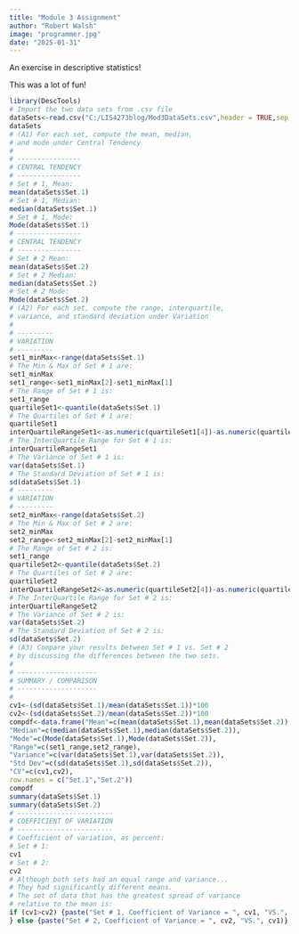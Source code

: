 ```yaml
---
title: "Module 3 Assignment"
author: "Robert Walsh"
image: "programmer.jpg"
date: "2025-01-31"
---
```


An exercise in descriptive statistics!

This was a lot of fun!

```r
library(DescTools)
# Import the two data sets from .csv file
dataSets<-read.csv("C:/LIS4273blog/Mod3DataSets.csv",header = TRUE,sep = ",")
dataSets
# (A1) For each set, compute the mean, median, 
# and mode under Central Tendency
#
# ----------------
# CENTRAL TENDENCY
# ----------------
# Set # 1, Mean:
mean(dataSets$Set.1)
# Set # 1, Median:
median(dataSets$Set.1)
# Set # 1, Mode:
Mode(dataSets$Set.1)
# ----------------
# CENTRAL TENDENCY
# ----------------
# Set # 2 Mean:
mean(dataSets$Set.2)
# Set # 2 Median:
median(dataSets$Set.2)
# Set # 2 Mode:
Mode(dataSets$Set.2)
# (A2) For each set, compute the range, interquartile, 
# variance, and standard deviation under Variation
#
# ---------
# VARIATION
# ---------
set1_minMax<-range(dataSets$Set.1)
# The Min & Max of Set # 1 are:
set1_minMax
set1_range<-set1_minMax[2]-set1_minMax[1]
# The Range of Set # 1 is:
set1_range
quartileSet1<-quantile(dataSets$Set.1)
# The Quartiles of Set # 1 are:
quartileSet1
interQuartileRangeSet1<-as.numeric(quartileSet1[4])-as.numeric(quartileSet1[2])
# The InterQuartile Range for Set # 1 is:
interQuartileRangeSet1
# The Variance of Set # 1 is:
var(dataSets$Set.1)
# The Standard Deviation of Set # 1 is:
sd(dataSets$Set.1)
# ---------
# VARIATION
# ---------
set2_minMax<-range(dataSets$Set.2)
# The Min & Max of Set # 2 are:
set2_minMax
set2_range<-set2_minMax[2]-set2_minMax[1]
# The Range of Set # 2 is:
set1_range
quartileSet2<-quantile(dataSets$Set.2)
# The Quartiles of Set # 2 are:
quartileSet2
interQuartileRangeSet2<-as.numeric(quartileSet2[4])-as.numeric(quartileSet2[2])
# The InterQuartile Range for Set # 2 is:
interQuartileRangeSet2
# The Variance of Set # 2 is:
var(dataSets$Set.2)
# The Standard Deviation of Set # 2 is:
sd(dataSets$Set.2)
# (A3) Compare your results between Set # 1 vs. Set # 2
# by discussing the differences between the two sets.
#
# --------------------
# SUMMARY / COMPARISON
# --------------------
#
cv1<-(sd(dataSets$Set.1)/mean(dataSets$Set.1))*100
cv2<-(sd(dataSets$Set.2)/mean(dataSets$Set.2))*100
compdf<-data.frame("Mean"=c(mean(dataSets$Set.1),mean(dataSets$Set.2)),
"Median"=c(median(dataSets$Set.1),median(dataSets$Set.2)),
"Mode"=c(Mode(dataSets$Set.1),Mode(dataSets$Set.2)),
"Range"=c(set1_range,set2_range),
"Variance"=c(var(dataSets$Set.1),var(dataSets$Set.2)),
"Std Dev"=c(sd(dataSets$Set.1),sd(dataSets$Set.2)),
"CV"=c(cv1,cv2),
row.names = c("Set.1","Set.2"))
compdf
summary(dataSets$Set.1)
summary(dataSets$Set.2)
# ------------------------
# COEFFICIENT OF VARIATION
# ------------------------
# Coefficient of variation, as percent:
# Set # 1:
cv1
# Set # 2:
cv2
# Although both sets had an equal range and variance...
# They had significantly different means.
# The set of data that has the greatest spread of variance
# relative to the mean is:
if (cv1>cv2) {paste("Set # 1, Coefficient of Variance = ", cv1, "VS.", cv2)
} else {paste("Set # 2, Coefficient of Variance = ", cv2, "VS.", cv1)}
```
